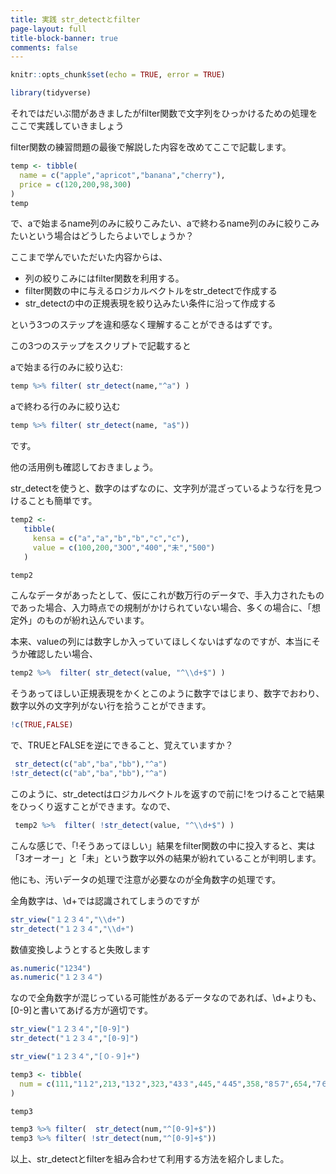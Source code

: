 ```yaml
---
title: 実践 str_detectとfilter
page-layout: full
title-block-banner: true
comments: false
---
```


```r
knitr::opts_chunk$set(echo = TRUE, error = TRUE)
```

```r
library(tidyverse)
```

それではだいぶ間があきましたがfilter関数で文字列をひっかけるための処理をここで実践していきましょう

filter関数の練習問題の最後で解説した内容を改めてここで記載します。

```r
temp <- tibble(
  name = c("apple","apricot","banana","cherry"),
  price = c(120,200,98,300)
)
temp
```

で、aで始まるname列のみに絞りこみたい、aで終わるname列のみに絞りこみたいという場合はどうしたらよいでしょうか？

ここまで学んでいただいた内容からは、

* 列の絞りこみにはfilter関数を利用する。
* filter関数の中に与えるロジカルベクトルをstr_detectで作成する
* str_detectの中の正規表現を絞り込みたい条件に沿って作成する

という3つのステップを違和感なく理解することができるはずです。

この3つのステップをスクリプトで記載すると

aで始まる行のみに絞り込む:

```r
temp %>% filter( str_detect(name,"^a") )
```

aで終わる行のみに絞り込む

```r
temp %>% filter( str_detect(name, "a$"))
```

です。

他の活用例も確認しておきましょう。

str_detectを使うと、数字のはずなのに、文字列が混ざっているような行を見つけることも簡単です。

```r
temp2 <-
   tibble(
     kensa = c("a","a","b","b","c","c"),
     value = c(100,200,"3OO","400","未","500")
   )

temp2
```

こんなデータがあったとして、仮にこれが数万行のデータで、手入力されたものであった場合、入力時点での規制がかけられていない場合、多くの場合に、「想定外」のものが紛れ込んでいます。

本来、valueの列には数字しか入っていてほしくないはずなのですが、本当にそうか確認したい場合、

```r
temp2 %>%  filter( str_detect(value, "^\\d+$") )
```

そうあってほしい正規表現をかくとこのように数字ではじまり、数字でおわり、数字以外の文字列がない行を拾うことができます。

```r
!c(TRUE,FALSE)
```

で、TRUEとFALSEを逆にできること、覚えていますか？

```r
 str_detect(c("ab","ba","bb"),"^a")
!str_detect(c("ab","ba","bb"),"^a")
```

このように、str_detectはロジカルベクトルを返すので前に!をつけることで結果をひっくり返すことができます。なので、

```r
 temp2 %>%  filter( !str_detect(value, "^\\d+$") ) 
```

こんな感じで、「!そうあってほしい」結果をfilter関数の中に投入すると、実は「3オーオー」と「未」という数字以外の結果が紛れていることが判明します。

他にも、汚いデータの処理で注意が必要なのが全角数字の処理です。

全角数字は、\\d+では認識されてしまうのですが

```r
str_view("１２３４","\\d+")
str_detect("１２３４","\\d+")
```

数値変換しようとすると失敗します

```r
as.numeric("1234")
as.numeric("１２３４")
```

なので全角数字が混じっている可能性があるデータなのであれば、\\d+よりも、[0-9]と書いてあげる方が適切です。

```r
str_view("１２３４","[0-9]")
str_detect("１２３４","[0-9]")

str_view("１２３４","[０-９]+")

temp3 <- tibble(
  num = c(111,"1１2",213,"13２",323,"43３",445,"４45",358,"8５7",654,"7６6",778,"9７8",865,"８67",596,"76９",506,"6０7")
)

temp3

temp3 %>% filter(  str_detect(num,"^[0-9]+$"))
temp3 %>% filter( !str_detect(num,"^[0-9]+$"))
```

以上、str_detectとfilterを組み合わせて利用する方法を紹介しました。

